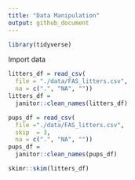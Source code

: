 ```yaml
---
title: "Data Manipulation"
output: github_document
---
```


```r
library(tidyverse)
```

Import data

```r
litters_df = read_csv(
  file = "./data/FAS_litters.csv",
  na = c(".", "NA", ""))
litters_df = 
  janitor::clean_names(litters_df)

pups_df = read_csv(
  file ="./data/FAS_litters.csv",
  skip  = 3,
  na = c(".", "NA", ""))
pups_df =
  janitor::clean_names(pups_df)

skimr::skim(litters_df)
```


